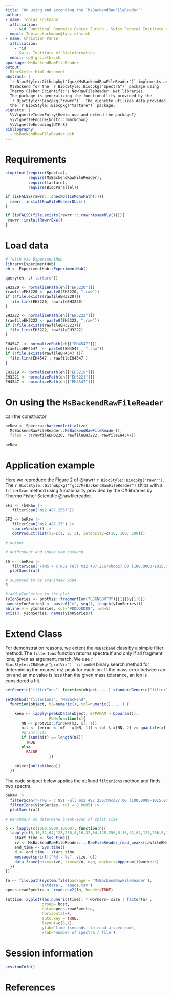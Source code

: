 ```yaml
---
title: "On using and extending the `MsBackendRawFileReader`"
author:
- name: Tobias Kockmann
  affiliation:
    - &id Functional Genomics Center Zurich - Swiss Federal Institute of Technology in Zurich
  email: Tobias.Kockmann@fgcz.ethz.ch
- name: Christian Panse
  affiliation:
    - *id
    - Swiss Institute of Bioinformatics
  email: cp@fgcz.ethz.ch
ppackage: MsBackendRawFileReader
output:
  BiocStyle::html_document
abstract: |
  `r BiocStyle::Githubpkg("fgcz/MsBackendRawFileReader")` implements an
  MsBackend for the `r BiocStyle::Biocpkg("Spectra")` package using
  Thermo Fisher Scientific's NewRawFileReader .Net libraries.
  The package is generalizing the functionallity provided by the
  `r BiocStyle::Biocpkg("rawrr")`. The vignette utilizes data provided through
  the `r BiocStyle::Biocpkg("tartare")` package. 
vignette: |
  %\VignetteIndexEntry{Howto use and extend the package?}
  %\VignetteEngine{knitr::rmarkdown}
  %\VignetteEncoding{UTF-8}
bibliography:
  - MsBackendRawFileReader.bib
---
```


# Requirements

```r
stopifnot(require(Spectra),
          require(MsBackendRawFileReader),
          require(tartare),
          require(BiocParallel))
```

```r
if (isFALSE(rawrr::.checkDllInMonoPath())){
  rawrr::installRawFileReaderDLLs()
}

if (isFALSE(file.exists(rawrr:::.rawrrAssembly()))){
 rawrr::installRawrrExe()
}
```


# Load data

```r
# fetch via ExperimentHub
library(ExperimentHub)
eh <- ExperimentHub::ExperimentHub()
```

```r
query(eh, c('tartare'))
```

```r
EH3220 <- normalizePath(eh[["EH3220"]])
(rawfileEH3220 <- paste0(EH3220, ".raw"))
if (!file.exists(rawfileEH3220)){
  file.link(EH3220, rawfileEH3220)
}

EH3222 <- normalizePath(eh[["EH3222"]])
(rawfileEH3222 <- paste0(EH3222, ".raw"))
if (!file.exists(rawfileEH3222)){
  file.link(EH3222, rawfileEH3222)
}

EH4547  <- normalizePath(eh[["EH4547"]])
(rawfileEH4547  <- paste0(EH4547 , ".raw"))
if (!file.exists(rawfileEH4547 )){
  file.link(EH4547 , rawfileEH4547 )
}
```

```r
EH3219 <- normalizePath(eh[["EH3219"]])
EH3221 <- normalizePath(eh[["EH3221"]])
EH4547 <- normalizePath(eh[["EH4547"]])
```

# On using the `MsBackendRawFileReader`

call the constructor

```r
beRaw <- Spectra::backendInitialize(
  MsBackendRawFileReader::MsBackendRawFileReader(),
  files = c(rawfileEH3220, rawfileEH3222, rawfileEH4547))
```

```r
beRaw
```


# Application example

Here we reproduce the Figure 2 of @rawrr `r BiocStyle::Biocpkg("rawrr")`.
The `r BiocStyle::Githubpkg("fgcz/MsBackendRawFileReader")` ships with a 
`filterScan` method  using functionality provided by the C# libraries by 
Thermo Fisher Scientific @rawfilereader.


```r
SF1 <- (beRaw |>  
   filterScan("ms2 487.2567"))

SF2 <- beRaw |>  
   filterScan("ms2 487.25") |>
   sparceVector() |> 
   dotProduct(list(mZ=c(1, 2, 3), intensity=c(10, 100, 100)))

# output 

# dotProduct and index vom backend

```

```r
(S <- (beRaw |>  
   filterScan("FTMS + c NSI Full ms2 487.2567@hcd27.00 [100.0000-1015.0000]") )[437]) |> 
  plotSpectra()

# supposed to be scanIndex 9594
S

# add yIonSeries to the plot
(yIonSeries <- protViz::fragmentIon("LGGNEQVTR")[[1]]$y[1:8])
names(yIonSeries) <- paste0("y", seq(1, length(yIonSeries)))
abline(v = yIonSeries, col='#DDDDDD88', lwd=5)
axis(3, yIonSeries, names(yIonSeries))
```

# Extend Class

For demonstration reasons, we extent the `MsBackend` class by a simple filter method.
The `filterIons` function returns spectra if and only if all fragment ions,
given as argument, match. We use `r BiocStyle::CRANpkg("protViz")``::findNN`
binary search
method for determining the nearest mZ peak for each ion.
If the mass error between an ion and an mz value is less than the given mass
tolerance, an ion is considered a hit.
 
```r
setGeneric("filterIons", function(object, ...) standardGeneric("filterIons"))

setMethod("filterIons", "MsBackend",
  function(object, mZ=numeric(), tol=numeric(), ...) {
    
    keep <- lapply(peaksData(object, BPPARAM = bpparam()),
                   FUN=function(x){
       NN <- protViz::findNN(mZ, x[, 1])
       hit <- (error <- mZ - x[NN, 1]) < tol & x[NN, 2] >= quantile(x[, 2], .9)
       #print(hit)
       if (sum(hit) == length(mZ))
         TRUE
       else
         FALSE
                   })
    
    object[unlist(keep)]
  })
```

The code snippet below applies the defined `filterIons` method and finds two spectra.

```r
beRaw |> 
  filterScan("FTMS + c NSI Full ms2 487.2567@hcd27.00 [100.0000-1015.0000]") |>
  filterIons(yIonSeries, tol = 0.0005) |> 
  plotSpectra()
```



```r
# Benchmark on determine break-even of split size

b <- lapply(c(1000,5000,10000), function(n){
  lapply(c(8,16,32,64,128,256,8,16,32,64,128,256,8,16,32,64,128,256,8,16,32,64,128,256,8,16,32,64,128,256,8,16,32,64,128,256), function(size){
    start_time <- Sys.time()
    rv <- MsBackendRawFileReader:::.RawFileReader_read_peaks(rawfileEH4547, 1:n, maxGroupSize = size)
    end_time <- Sys.time()
    d <- end_time - start_time
    message(sprintf("%d - %s", size, d))
    data.frame(size=size, time=d/n, n=n, workers=bpparam()$workers)
  })
})

```


```r
fn <- file.path(system.file(package = 'MsBackendRawFileReader'),
               'extdata', 'specs.csv')
specs.readSpectra <- read.csv2(fn, header=TRUE)
```


```r
lattice::xyplot((as.numeric(time)) * workers~ size | factor(n) ,
                group= host,
                data=specs.readSpectra,
                horizontal=F,
                auto.key = TRUE,
                layout=c(3,1),
                ylab='time [seconds] to read a spectrum',
                xlab='number of spectra / file')
```

# Session information

```r
sessionInfo()
```

# References
